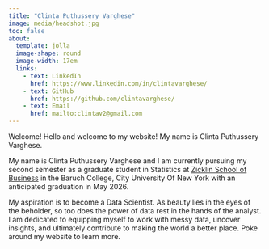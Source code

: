 ```yaml
---
title: "Clinta Puthussery Varghese"
image: media/headshot.jpg
toc: false
about: 
  template: jolla
  image-shape: round
  image-width: 17em
  links:
    - text: LinkedIn
      href: https://www.linkedin.com/in/clintavarghese/
    - text: GitHub
      href: https://github.com/clintavarghese/
    - text: Email
      href: mailto:clintav2@gmail.com
---
```

        
Welcome!
Hello and welcome to my website! My name is Clinta Puthussery Varghese.

My name is Clinta Puthussery Varghese and I am currently pursuing my second semester as a graduate student in Statistics at [Zicklin School of Business](https://zicklin.baruch.cuny.edu/) in the Baruch College, City University Of New York with an anticipated graduation in May 2026.

My aspiration is to become a Data Scientist. As beauty lies in the eyes of the beholder, so too does the power of data rest in the hands of the analyst. I am dedicated to equipping myself to work with messy data, uncover insights, and ultimately contribute to making the world a better place.
Poke around my website to learn more.

